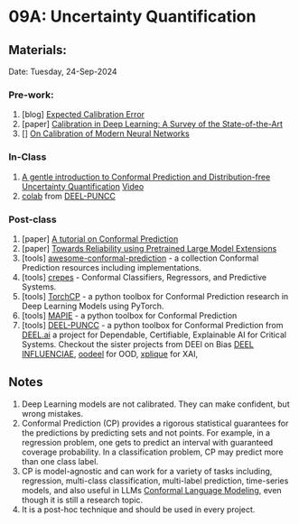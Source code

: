 # 09A: Uncertainty Quantification {.unnumbered}

## Materials:
Date: Tuesday, 24-Sep-2024

### Pre-work:
1. \[blog\] [Expected Calibration Error](https://towardsdatascience.com/expected-calibration-error-ece-a-step-by-step-visual-explanation-with-python-code-c3e9aa12937d)
2. \[paper\] [Calibration in Deep Learning: A Survey of the State-of-the-Art](https://arxiv.org/abs/2308.01222)
3. [\paper\] [On Calibration of Modern Neural Networks](https://arxiv.org/abs/1706.04599)

### In-Class
1. [A gentle introduction to Conformal Prediction and Distribution-free Uncertainty Quantification](https://people.eecs.berkeley.edu/~angelopoulos/publications/downloads/gentle_intro_conformal_dfuq.pdf) [Video](https://www.youtube.com/watch?v=nql000Lu_iE)
2. [colab](https://colab.research.google.com/drive/1TC_BM7JaEYtBIq6yuYB5U4cJjeg71Tch) from [DEEL-PUNCC](https://github.com/deel-ai/puncc)

### Post-class
1. \[paper\] [A tutorial on Conformal Prediction](https://jmlr.csail.mit.edu/papers/volume9/shafer08a/shafer08a.pdf)
2. \[paper\] [Towards Reliability using Pretrained Large Model Extensions](https://arxiv.org/abs/2207.07411)
3. \[tools\] [awesome-conformal-prediction](https://github.com/valeman/awesome-conformal-prediction) - a collection Conformal Prediction resources including implementations.
4. \[tools\] [crepes](https://github.com/henrikbostrom/crepes) - Conformal Classifiers, Regressors, and Predictive Systems.
5. \[tools\] [TorchCP](https://github.com/ml-stat-Sustech/TorchCP) - a python toolbox for Conformal Prediction research in Deep Learning Models using PyTorch.
6. \[tools\] [MAPIE](https://github.com/scikit-learn-contrib/MAPIE) - a python toolbox for Conformal Prediction
7. \[tools\] [DEEL-PUNCC](https://github.com/deel-ai/puncc) - a python toolbox for Conformal Prediction from [DEEL.ai](https://www.deel.ai/) a project for Dependable, Certifiable, Explainable AI for Critical Systems. Checkout the sister projects from DEEl on Bias [DEEL INFLUENCIAE](https://github.com/deel-ai/influenciae), [oodeel](https://github.com/deel-ai/oodeel) for OOD, [xplique](https://github.com/deel-ai/xplique) for XAI, 




## Notes
1. Deep Learning models are not calibrated. They can make confident, but wrong mistakes.
2. Conformal Prediction (CP) provides a rigorous statistical guarantees for the predictions by predicting sets and not points. For example, in a regression problem, one gets to predict an interval with guaranteed coverage probability. In a classification problem, CP may predict more than one class label.
3. CP is model-agnostic and can work for a variety of tasks including, regression, multi-class classification, multi-label prediction, time-series models, and also useful in LLMs [Conformal Language Modeling](https://arxiv.org/abs/2306.10193), even though it is still a research topic.
4. It is a post-hoc technique and should be used in every project.
